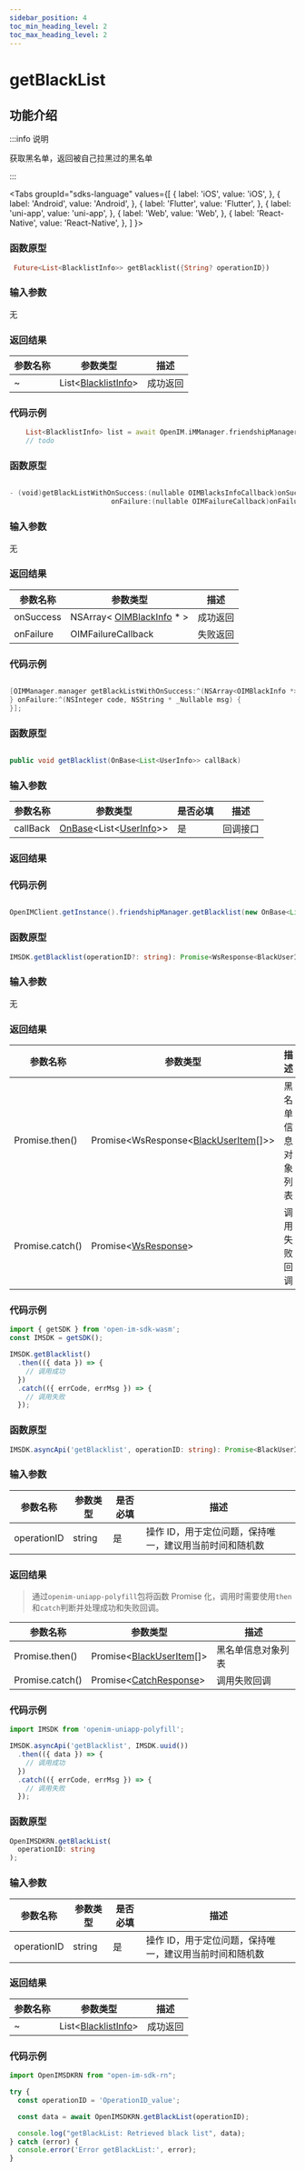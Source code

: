 ```yaml
---
sidebar_position: 4
toc_min_heading_level: 2
toc_max_heading_level: 2
---
```


# getBlackList

## 功能介绍

:::info 说明

获取黑名单，返回被自己拉黑过的黑名单

:::


<Tabs
groupId="sdks-language"
values={[
{ label: 'iOS', value: 'iOS', },
{ label: 'Android', value: 'Android', },
{ label: 'Flutter', value: 'Flutter', },
{ label: 'uni-app', value: 'uni-app', },
{ label: 'Web', value: 'Web', },
{ label: 'React-Native', value: 'React-Native', },
]
}>

<TabItem value="Flutter">

### 函数原型

```dart showLineNumbers
 Future<List<BlacklistInfo>> getBlacklist({String? operationID})
```

### 输入参数

无

### 返回结果

| 参数名称 | 参数类型                                            | 描述     |
| -------- | --------------------------------------------------- | -------- |
| ~        | List<[BlacklistInfo](docs/sdks/class/friend/blackInfo.mdx)> | 成功返回 |

### 代码示例

```dart showLineNumbers
    List<BlacklistInfo> list = await OpenIM.iMManager.friendshipManager.getBlacklist();
    // todo
```

</TabItem>

<TabItem value="iOS">

### 函数原型

```swift showLineNumbers

- (void)getBlackListWithOnSuccess:(nullable OIMBlacksInfoCallback)onSuccess
                         onFailure:(nullable OIMFailureCallback)onFailure;

```

### 输入参数

无

### 返回结果

| 参数名称  | 参数类型                                                           | 描述     |
| --------- | ------------------------------------------------------------------ | -------- |
| onSuccess | NSArray< [OIMBlackInfo](docs/sdks/class/friend/blackInfo.mdx) \* > | 成功返回 |
| onFailure | OIMFailureCallback               | 失败返回 |

### 代码示例

```swift showLineNumbers

[OIMManager.manager getBlackListWithOnSuccess:^(NSArray<OIMBlackInfo *> * _Nullable userInfos) {
} onFailure:^(NSInteger code, NSString * _Nullable msg) {
}];

```

</TabItem>

<TabItem value="Android">

### 函数原型

```java showLineNumbers

public void getBlacklist(OnBase<List<UserInfo>> callBack)

```

### 输入参数

| 参数名称 | 参数类型                                                                                     | 是否必填 | 描述     |
| -------- | -------------------------------------------------------------------------------------------- | -------- | -------- |
| callBack | [OnBase](docs/sdks/callback/onBase.mdx)<List<[UserInfo](docs/sdks/class/user/userInfo.mdx)>> | 是       | 回调接口 |

### 返回结果

### 代码示例

```java showLineNumbers

OpenIMClient.getInstance().friendshipManager.getBlacklist(new OnBase<List<UserInfo>>(){...})

```

</TabItem>

<TabItem value="Web">

### 函数原型

```ts showLineNumbers
IMSDK.getBlacklist(operationID?: string): Promise<WsResponse<BlackUserItem[]>>
```

### 输入参数

无

### 返回结果

| 参数名称        | 参数类型                                                                      | 描述               |
| --------------- | ----------------------------------------------------------------------------- | ------------------ |
| Promise.then()  | Promise<WsResponse<[BlackUserItem](docs/sdks/class/friend/blackInfo.mdx)[]>\> | 黑名单信息对象列表 |
| Promise.catch() | Promise<[WsResponse](docs/sdks/class/response.mdx)\>                          | 调用失败回调       |

### 代码示例

```js showLineNumbers
import { getSDK } from 'open-im-sdk-wasm';
const IMSDK = getSDK();

IMSDK.getBlacklist()
  .then(({ data }) => {
    // 调用成功
  })
  .catch(({ errCode, errMsg }) => {
    // 调用失败
  });
```

</TabItem>

<TabItem value="uni-app">

### 函数原型

```ts showLineNumbers
IMSDK.asyncApi('getBlacklist', operationID: string): Promise<BlackUserItem[]>
```

### 输入参数

| 参数名称    | 参数类型 | 是否必填 | 描述                                                    |
| ----------- | -------- | -------- | ------------------------------------------------------- |
| operationID | string   | 是       | 操作 ID，用于定位问题，保持唯一，建议用当前时间和随机数 |

### 返回结果

> 通过`openim-uniapp-polyfill`包将函数 Promise 化，调用时需要使用`then`和`catch`判断并处理成功和失败回调。

| 参数名称        | 参数类型                                                          | 描述               |
| --------------- | ----------------------------------------------------------------- | ------------------ |
| Promise.then()  | Promise<[BlackUserItem](docs/sdks/class/friend/blackInfo.mdx)[]\> | 黑名单信息对象列表 |
| Promise.catch() | Promise<[CatchResponse](docs/sdks/class/response.mdx)\>           | 调用失败回调       |

### 代码示例

```js showLineNumbers
import IMSDK from 'openim-uniapp-polyfill';

IMSDK.asyncApi('getBlacklist', IMSDK.uuid())
  .then(({ data }) => {
    // 调用成功
  })
  .catch(({ errCode, errMsg }) => {
    // 调用失败
  });
```

</TabItem>
<TabItem value="React-Native">

### 函数原型

```ts showLineNumbers
OpenIMSDKRN.getBlackList(
  operationID: string
);

```

### 输入参数

| 参数名称    | 参数类型 | 是否必填 | 描述                                                    |
| ----------- | -------- | -------- | ------------------------------------------------------- |
| operationID | string   | 是       | 操作 ID，用于定位问题，保持唯一，建议用当前时间和随机数 |

### 返回结果

| 参数名称 | 参数类型                                            | 描述     |
| -------- | --------------------------------------------------- | -------- |
| ~        | List<[BlacklistInfo](docs/sdks/class/friend/blackInfo.mdx)> | 成功返回 |

### 代码示例

```js showLineNumbers
import OpenIMSDKRN from "open-im-sdk-rn";

try {
  const operationID = 'OperationID_value';

  const data = await OpenIMSDKRN.getBlackList(operationID);

  console.log("getBlackList: Retrieved black list", data);
} catch (error) {
  console.error('Error getBlackList:', error);
}

```

</TabItem>
</Tabs>
